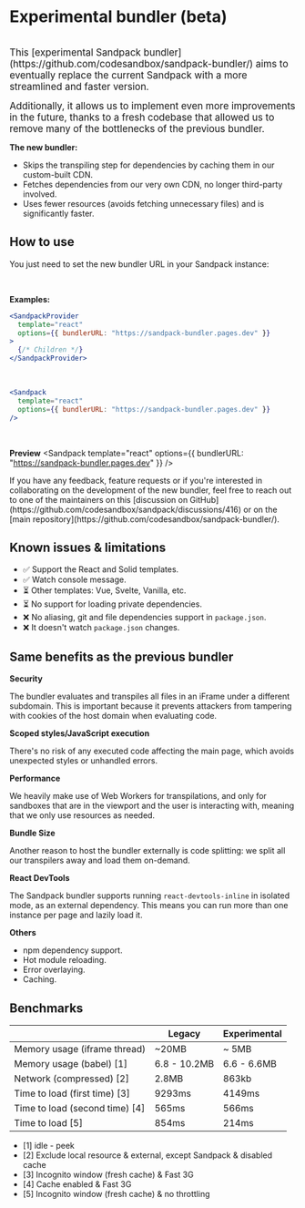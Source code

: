 
# Experimental bundler (beta)

<br/>
<big>
This [experimental Sandpack bundler](https://github.com/codesandbox/sandpack-bundler/) aims to eventually replace the current Sandpack with a more streamlined and faster version.

Additionally, it allows us to implement even more improvements in the future, thanks to a fresh codebase that allowed us to remove many of the bottlenecks of the previous bundler.
</big>

**The new bundler:** 

- Skips the transpiling step for dependencies by caching them in our custom-built CDN.
- Fetches dependencies from our very own CDN, no longer third-party involved.
- Uses fewer resources (avoids fetching unnecessary files) and is significantly faster.

## How to use 

You just need to set the new bundler URL in your Sandpack instance:

<br />

**Examples:**
<br/>
```jsx
<SandpackProvider
  template="react"
  options={{ bundlerURL: "https://sandpack-bundler.pages.dev" }}
>
  {/* Children */}
</SandpackProvider>
```

<br/>

```jsx
<Sandpack
  template="react"
  options={{ bundlerURL: "https://sandpack-bundler.pages.dev" }}
/>
```

<br />

**Preview**
<Sandpack
  template="react"
  options={{ bundlerURL: "https://sandpack-bundler.pages.dev" }}
/>

<Callout>
If you have any feedback, feature requests or if you're interested in collaborating on the development of the new bundler, feel free to reach out to one of the maintainers on this [discussion on GitHub](https://github.com/codesandbox/sandpack/discussions/416) or on the [main repository](https://github.com/codesandbox/sandpack-bundler/).
</Callout>

## Known issues & limitations

- ✅ Support the React and Solid templates.
- ✅ Watch console message.
- ⏳ Other templates: Vue, Svelte, Vanilla, etc.
- ⏳ No support for loading private dependencies.
- ❌ No aliasing, git and file dependencies support in `package.json`.
- ❌ It doesn't watch `package.json` changes.


## Same benefits as the previous bundler

**Security**

The bundler evaluates and transpiles all files in an iFrame under a different subdomain. This is important because it prevents attackers from tampering with cookies of the host domain when evaluating code.

**Scoped styles/JavaScript execution**

There's no risk of any executed code affecting the main page, which avoids unexpected styles or unhandled errors.

**Performance**

We heavily make use of Web Workers for transpilations, and only for sandboxes that are in the viewport and the user is interacting with, meaning that we only use resources as needed.

**Bundle Size**

Another reason to host the bundler externally is code splitting: we split all our transpilers away and load them on-demand.

**React DevTools**

The Sandpack bundler supports running `react-devtools-inline` in isolated mode, as an external dependency. This means you can run more than one instance per page and lazily load it.

**Others**

- npm dependency support.
- Hot module reloading.
- Error overlaying.
- Caching.

## Benchmarks

| | Legacy | Experimental |
| - | - | - |
| Memory usage (iframe thread) | ~20MB | ~ 5MB |
| Memory usage (babel) [1] | 6.8 - 10.2MB | 6.6 - 6.6MB |
| Network (compressed) [2] | 2.8MB | 863kb |
| Time to load (first time) [3] | 9293ms | 4149ms |
| Time to load (second time) [4] | 565ms | 566ms |
| Time to load [5] | 854ms | 214ms |

- [1] idle - peek
- [2] Exclude local resource & external, except Sandpack & disabled cache
- [3] Incognito window (fresh cache) & Fast 3G 
- [4] Cache enabled & Fast 3G
- [5] Incognito window (fresh cache) & no throttling


